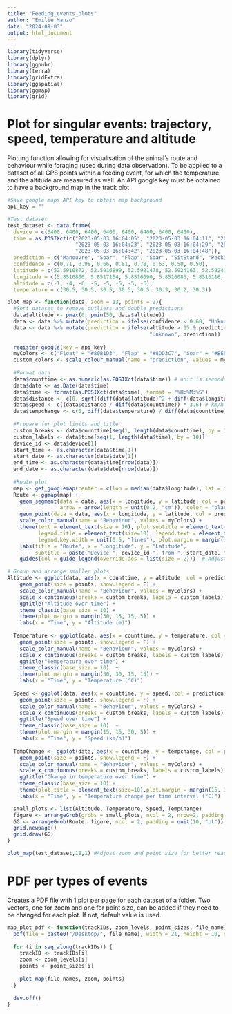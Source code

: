 ```yaml
---
title: "Feeding_events_plots"
author: "Emilie Manzo"
date: "2024-09-03"
output: html_document
---
```


```r
library(tidyverse)
library(dplyr)
library(ggpubr)
library(terra)
library(gridExtra)
library(ggspatial)
library(ggmap)
library(grid)
```

# Plot for singular events: trajectory, speed, temperature and altitude
Plotting function allowing for visualisation of the animal's route and behaviour while foraging (used during data observation). To be applied to a dataset of all GPS points within a feeding event, for which the temperature and the altitude are measured as well. An API google key must be obtained to have a background map in the track plot.

```r
#Save google maps API key to obtain map background
api_key = ""

#Test dataset
test_dataset <- data.frame(
  device = c(6400, 6400, 6400, 6400, 6400, 6400, 6400, 6400),
  time = as.POSIXct(c("2023-05-03 16:04:05", "2023-05-03 16:04:11", "2023-05-03 16:04:17", 
                      "2023-05-03 16:04:23", "2023-05-03 16:04:29", "2023-05-03 16:04:36", 
                      "2023-05-03 16:04:42", "2023-05-03 16:04:48")),
  prediction = c("Manouvre", "Soar", "Flap", "Soar", "SitStand", "Pecking", "Pecking", "TerLoco"),
  confidence = c(0.71, 0.98, 0.66, 0.81, 0.78, 0.63, 0.50, 0.50),
  latitude = c(52.5910872, 52.5916899, 52.5921478, 52.5924163, 52.5924167, 52.5924110, 52.5924019, 52.5923969),
  longitude = c(5.8516806, 5.8517164, 5.8516090, 5.8516083, 5.8516116, 5.8516152, 5.8516192, 5.8516269),
  altitude = c(-1, -4, -6, -5, -5, -5, -5, -6),
  temperature = c(30.5, 30.5, 30.5, 30.5, 30.5, 30.3, 30.2, 30.3))

plot_map <- function(data, zoom = 13, points = 2){
  #Sort dataset to remove outliers and double predictions
  data$altitude <- pmax(0, pmin(50, data$altitude))
  data <- data %>% mutate(prediction = ifelse(confidence < 0.60, "Unknown", prediction))
  data <- data %>% mutate(prediction = ifelse(altitude > 15 & prediction == "SitStand", 
                                              "Unknown", prediction))
  
  register_google(key = api_key)
  myColors <- c("Float" = "#80B1D3", "Flap" = "#8DD3C7", "Soar" = "#BEBADA", "Boat" = "#FFFFB3", "Pecking" = "#FB8072", "ExFlap" = "purple", "Manouvre" = "#FDB462", "SitStand" = "#B3DE69", "TerLoco" = "#FCCDE5", "Unknown"="#D3D3D3")
  custom_colors <- scale_colour_manual(name = "prediction", values = myColors)
  
  #Format data
  data$counttime <- as.numeric(as.POSIXct(data$time)) # unit is seconds
  data$date <- as.Date(data$time)
  data$time <- format(as.POSIXct(data$time), format = "%H:%M:%S")
  data$distance <- c(0, sqrt((diff(data$latitude)^2 + diff(data$longitude)^2))) # in meter
  data$speed <- c((data$distance / diff(data$counttime)) * 3.6) # km/h
  data$tempchange <- c(0, diff(data$temperature) / diff(data$counttime))
  
  #Prepare for plot limits and title
  custom_breaks <- data$counttime[seq(1, length(data$counttime), by = 10)]
  custom_labels <- data$time[seq(1, length(data$time), by = 10)]
  device_id <- data$device[1]
  start_time <- as.character(data$time[1])
  start_date <- as.character(data$date[1])
  end_time <- as.character(data$time[nrow(data)])
  end_date <- as.character(data$date[nrow(data)])
  
  #Route plot
  map <- get_googlemap(center = c(lon = median(data$longitude), lat = median(data$latitude)), zoom = zoom, maptype = "satellite") #adjust zoom according to écartement des points
  Route <- ggmap(map) + 
    geom_segment(data = data, aes(x = longitude, y = latitude, col = prediction, xend = lead(longitude), yend = lead(latitude)),
                 arrow = arrow(length = unit(0.2, "cm")), color = "black") + theme_void() +
    geom_point(data = data, aes(x = longitude, y = latitude, col = prediction), size = points) + 
    scale_color_manual(name = "Behaviour", values = myColors) + 
    theme(text = element_text(size = 10), plot.subtitle = element_text(size=7), 
          legend.title = element_text(size=10), legend.text = element_text(size=10),legend.key.height = unit(0.8, "lines"), 
          legend.key.width = unit(0.5, "lines"), plot.margin = margin(30, 10, 30, 30)) +
    labs(title = "Route", x = "Longitude", y = "Latitude",
         subtitle = paste("Device ", device_id,", from ", start_date, " ",start_time, " until ", end_date, " ", end_time,'\n', sep="")) +
    guides(col = guide_legend(override.aes = list(size = 2)))  # Adjust the size of the dots in the legend

# Group and arrange smaller plots
Altitude <- ggplot(data, aes(x = counttime, y = altitude, col = prediction)) + 
    geom_point(size = points, show.legend = F) + 
    scale_color_manual(name = "Behaviour", values = myColors) + 
    scale_x_continuous(breaks = custom_breaks, labels = custom_labels) + 
    ggtitle("Altitude over time") + 
    theme_classic(base_size = 10) + 
    theme(plot.margin = margin(30, 15, 15, 5)) +
    labs(x = "Time", y = "Altitude (m)")
  
  Temperature <- ggplot(data, aes(x = counttime, y = temperature, col = prediction)) + 
    geom_point(size = points, show.legend = F) + 
    scale_color_manual(name = "Behaviour", values = myColors) + 
    scale_x_continuous(breaks = custom_breaks, labels = custom_labels) + 
    ggtitle("Temperature over time") + 
    theme_classic(base_size = 10)  + 
    theme(plot.margin = margin(30, 30, 15, 15)) +
    labs(x = "Time", y = "Temperature (°C)")
  
  Speed <- ggplot(data, aes(x = counttime, y = speed, col = prediction)) + 
    geom_point(size = points, show.legend = F) + 
    scale_color_manual(name = "Behaviour", values = myColors) + 
    scale_x_continuous(breaks = custom_breaks, labels = custom_labels) + 
    ggtitle("Speed over time") + 
    theme_classic(base_size = 10)  + 
    theme(plot.margin = margin(15, 15, 30, 5)) +
    labs(x = "Time", y = "Speed (km/h)")
  
  TempChange <- ggplot(data, aes(x = counttime, y = tempchange, col = prediction)) + 
    geom_point(size = points, show.legend = F) + 
    scale_color_manual(name = "Behaviour", values = myColors) + 
    scale_x_continuous(breaks = custom_breaks, labels = custom_labels) + 
    ggtitle("Change in temperature over time") + 
    theme_classic(base_size = 10) + 
    theme(plot.title = element_text(size=10),plot.margin = margin(15, 30, 30, 15)) +
    labs(x = "Time", y = "Temperature change per time interval (°C)")

  small_plots <- list(Altitude, Temperature, Speed, TempChange)
  figure <- arrangeGrob(grobs = small_plots, ncol = 2, nrow=2, padding = unit(10, "pt")) # Use arrangeGrob instead of grid.arrange
  GG <- arrangeGrob(Route, figure, ncol = 2, padding = unit(10, "pt")) # Use arrangeGrob instead of grid.arrange
  grid.newpage()
  grid.draw(GG)
}

plot_map(test_dataset,18,1) #Adjust zoom and point size for better readability

```

# PDF per types of events
Creates a PDF file with 1 plot per page for each dataset of a folder. Two vectors, one for zoom and one for point size, can be added if they need to be changed for each plot. If not, default value is used.

```r
map_plot_pdf <- function(trackIDs, zoom_levels, point_sizes, file_name) {
  pdf(file = paste0("/Desktop/", file_name), width = 21, height = 10, onefile = TRUE)
  
  for (i in seq_along(trackIDs)) {
    trackID <- trackIDs[i]
    zoom <- zoom_levels[i]
    points <- point_sizes[i]
    
    plot_map(file_names, zoom, points)
  }
  
  dev.off()
}
```

